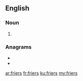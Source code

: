 ==English==

===Noun===
{{head|en|noun plural form}}

# {{plural of|frier|lang=en}}

===Anagrams===
* {{l|en|Ferris}}
* {{l|en|firers}}

[[ar:friers]]
[[fr:friers]]
[[ku:friers]]
[[my:friers]]